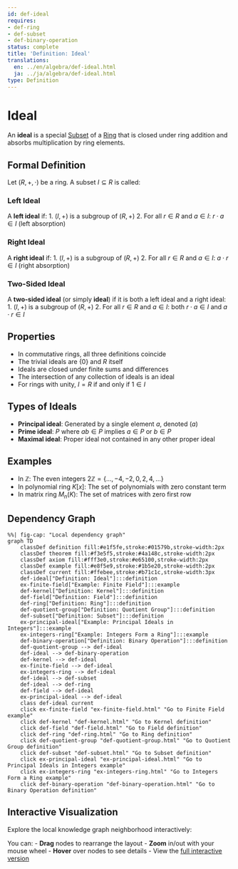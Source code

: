 ```yaml
---
id: def-ideal
requires:
- def-ring
- def-subset
- def-binary-operation
status: complete
title: 'Definition: Ideal'
translations:
  en: ../en/algebra/def-ideal.html
  ja: ../ja/algebra/def-ideal.html
type: Definition
---
```


# Ideal {#def-ideal}

An **ideal** is a special [Subset](../logic-set-theory/def-subset.qmd) of a [Ring](def-ring.qmd) that is closed under ring addition and absorbs multiplication by ring elements.

## Formal Definition

Let $(R, +, \cdot)$ be a ring. A subset $I \subseteq R$ is called:

### Left Ideal

A **left ideal** if:
1. $(I, +)$ is a subgroup of $(R, +)$
2. For all $r \in R$ and $a \in I$: $r \cdot a \in I$ (left absorption)

### Right Ideal

A **right ideal** if:
1. $(I, +)$ is a subgroup of $(R, +)$
2. For all $r \in R$ and $a \in I$: $a \cdot r \in I$ (right absorption)

### Two-Sided Ideal

A **two-sided ideal** (or simply **ideal**) if it is both a left ideal and a right ideal:
1. $(I, +)$ is a subgroup of $(R, +)$
2. For all $r \in R$ and $a \in I$: both $r \cdot a \in I$ and $a \cdot r \in I$

## Properties

- In commutative rings, all three definitions coincide
- The trivial ideals are $\{0\}$ and $R$ itself
- Ideals are closed under finite sums and differences
- The intersection of any collection of ideals is an ideal
- For rings with unity, $I = R$ if and only if $1 \in I$

## Types of Ideals

- **Principal ideal**: Generated by a single element $a$, denoted $(a)$
- **Prime ideal**: $P$ where $ab \in P$ implies $a \in P$ or $b \in P$
- **Maximal ideal**: Proper ideal not contained in any other proper ideal

## Examples

- In $\mathbb{Z}$: The even integers $2\mathbb{Z} = \{..., -4, -2, 0, 2, 4, ...\}$
- In polynomial ring $K[x]$: The set of polynomials with zero constant term
- In matrix ring $M_n(K)$: The set of matrices with zero first row

## Dependency Graph

```mermaid
%%| fig-cap: "Local dependency graph"
graph TD
    classDef definition fill:#e1f5fe,stroke:#01579b,stroke-width:2px
    classDef theorem fill:#f3e5f5,stroke:#4a148c,stroke-width:2px
    classDef axiom fill:#fff3e0,stroke:#e65100,stroke-width:2px
    classDef example fill:#e8f5e9,stroke:#1b5e20,stroke-width:2px
    classDef current fill:#ffebee,stroke:#b71c1c,stroke-width:3px
    def-ideal["Definition: Ideal"]:::definition
    ex-finite-field["Example: Finite Field"]:::example
    def-kernel["Definition: Kernel"]:::definition
    def-field["Definition: Field"]:::definition
    def-ring["Definition: Ring"]:::definition
    def-quotient-group["Definition: Quotient Group"]:::definition
    def-subset["Definition: Subset"]:::definition
    ex-principal-ideal["Example: Principal Ideals in Integers"]:::example
    ex-integers-ring["Example: Integers Form a Ring"]:::example
    def-binary-operation["Definition: Binary Operation"]:::definition
    def-quotient-group --> def-ideal
    def-ideal --> def-binary-operation
    def-kernel --> def-ideal
    ex-finite-field --> def-ideal
    ex-integers-ring --> def-ideal
    def-ideal --> def-subset
    def-ideal --> def-ring
    def-field --> def-ideal
    ex-principal-ideal --> def-ideal
    class def-ideal current
    click ex-finite-field "ex-finite-field.html" "Go to Finite Field example"
    click def-kernel "def-kernel.html" "Go to Kernel definition"
    click def-field "def-field.html" "Go to Field definition"
    click def-ring "def-ring.html" "Go to Ring definition"
    click def-quotient-group "def-quotient-group.html" "Go to Quotient Group definition"
    click def-subset "def-subset.html" "Go to Subset definition"
    click ex-principal-ideal "ex-principal-ideal.html" "Go to Principal Ideals in Integers example"
    click ex-integers-ring "ex-integers-ring.html" "Go to Integers Form a Ring example"
    click def-binary-operation "def-binary-operation.html" "Go to Binary Operation definition"
```

## Interactive Visualization

Explore the local knowledge graph neighborhood interactively:

::: {.graph-viz data-id="def-ideal" data-width="700" data-height="500"}
:::

You can:
- **Drag** nodes to rearrange the layout
- **Zoom** in/out with your mouse wheel
- **Hover** over nodes to see details
- View the [full interactive version](../../output/interactive/def-ideal.html){target="_blank"}
